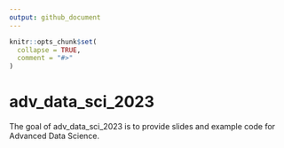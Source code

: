 ```yaml
---
output: github_document
---
```


<!-- README.md is generated from README.Rmd. Please edit that file -->

```r
knitr::opts_chunk$set(
  collapse = TRUE,
  comment = "#>"
)
```

# adv_data_sci_2023

<!-- badges: start -->
<!-- badges: end -->

The goal of adv_data_sci_2023 is to provide slides and example code for Advanced Data Science.
